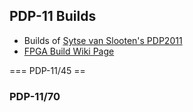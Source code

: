 == PDP-11 Builds ==

* Builds of [https://pdp2011.sytse.net/wordpress/ Sytse van Slooten's PDP2011 ]
* [http://land-boards.com/blwiki/index.php?title=PDP-11_ON_RETRO-EP4CE15 FPGA Build Wiki Page]

=== PDP-11/45 ==

=== PDP-11/70 ===
